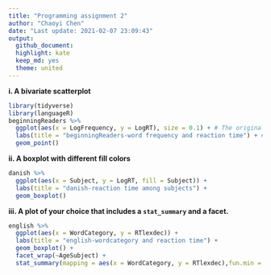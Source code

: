 ```yaml
---
title: "Programming assignment 2"
author: "Chaoyi Chen"
date: "Last update: 2021-02-07 23:09:43"
output:
  github_document:
  highlight: kate
  keep_md: yes
  theme: united
---
```


**i. A bivariate scatterplot**

```r
library(tidyverse)
library(languageR)
beginningReaders %>%
  ggplot(aes(x = LogFrequency, y = LogRT), size = 0.1) + # The original size of dots seems to be too big, so I found a code on the Internet to make it smaller.
  labs(title = "beginningReaders-word frequency and reaction time") + # I didn't find any part of the book about adding a title to a plot, so I found it on the internet
  geom_point()
```


**ii. A boxplot with different fill colors**
```r
danish %>%
  ggplot(aes(x = Subject, y = LogRT, fill = Subject)) +
  labs(title = "danish-reaction time among subjects") +
  geom_boxplot()
```

**iii. A plot of your choice that includes a `stat_summary` and a facet.**


```r
english %>%
  ggplot(aes(x = WordCategory, y = RTlexdec)) +
  labs(title = "english-wordcategory and reaction time") +
  geom_boxplot() +
  facet_wrap(~AgeSubject) +
  stat_summary(mapping = aes(x = WordCategory, y = RTlexdec),fun.min = min, fun.max = max, fun = median)
```



